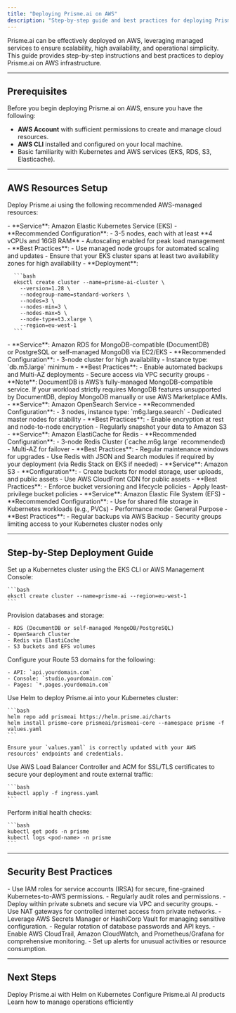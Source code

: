 ```yaml
---
title: "Deploying Prisme.ai on AWS"
description: "Step-by-step guide and best practices for deploying Prisme.ai in a self-hosted environment using AWS."
---
```


Prisme.ai can be effectively deployed on AWS, leveraging managed services to ensure scalability, high availability, and operational simplicity. This guide provides step-by-step instructions and best practices to deploy Prisme.ai on AWS infrastructure.

---

## Prerequisites

Before you begin deploying Prisme.ai on AWS, ensure you have the following:

- **AWS Account** with sufficient permissions to create and manage cloud resources.
- **AWS CLI** installed and configured on your local machine.
- Basic familiarity with Kubernetes and AWS services (EKS, RDS, S3, Elasticache).

---

## AWS Resources Setup

Deploy Prisme.ai using the following recommended AWS-managed resources:

<AccordionGroup>
  <Accordion title="Kubernetes (EKS)">
    - **Service**: Amazon Elastic Kubernetes Service (EKS)
    - **Recommended Configuration**:
      - 3-5 nodes, each with at least **4 vCPUs and 16GB RAM**
      - Autoscaling enabled for peak load management
    - **Best Practices**:
      - Use managed node groups for automated scaling and updates
      - Ensure that your EKS cluster spans at least two availability zones for high availability
    - **Deployment**:

      ```bash
      eksctl create cluster --name=prisme-ai-cluster \
        --version=1.28 \
        --nodegroup-name=standard-workers \
        --nodes=3 \
        --nodes-min=3 \
        --nodes-max=5 \
        --node-type=t3.xlarge \
        --region=eu-west-1
      ```
  </Accordion>
  <Accordion title="Database (Amazon RDS)">
    - **Service**: Amazon RDS for MongoDB-compatible (DocumentDB) or PostgreSQL or self-managed MongoDB via EC2/EKS
    - **Recommended Configuration**:
      - 3-node cluster for high availability
      - Instance type: `db.m5.large` minimum
    - **Best Practices**:
      - Enable automated backups and Multi-AZ deployments
      - Secure access via VPC security groups
    - **Note**: DocumentDB is AWS’s fully-managed MongoDB-compatible service. If your workload strictly requires MongoDB features unsupported by DocumentDB, deploy MongoDB manually or use AWS Marketplace AMIs.
  </Accordion>
  <Accordion title="Elasticsearch / OpenSearch">
    - **Service**: Amazon OpenSearch Service
    - **Recommended Configuration**:
      - 3 nodes, instance type: `m6g.large.search`
      - Dedicated master nodes for stability
    - **Best Practices**:
      - Enable encryption at rest and node-to-node encryption
      - Regularly snapshot your data to Amazon S3
  </Accordion>
  <Accordion title="Redis (ElastiCache)">
    - **Service**: Amazon ElastiCache for Redis
    - **Recommended Configuration**:
      - 3-node Redis Cluster (`cache.m6g.large` recommended)
      - Multi-AZ for failover
    - **Best Practices**:
      - Regular maintenance windows for upgrades
      - Use Redis with JSON and Search modules if required by your deployment (via Redis Stack on EKS if needed)
  </Accordion>
  <Accordion title="Object Storage (Amazon S3)">
    - **Service**: Amazon S3
    - **Configuration**:
      - Create buckets for model storage, user uploads, and public assets
      - Use AWS CloudFront CDN for public assets
    - **Best Practices**:
      - Enforce bucket versioning and lifecycle policies
      - Apply least-privilege bucket policies
  </Accordion>
  <Accordion title="File System (Amazon EFS)">
    - **Service**: Amazon Elastic File System (EFS)
    - **Recommended Configuration**:
      - Use for shared file storage in Kubernetes workloads (e.g., PVCs)
      - Performance mode: General Purpose
    - **Best Practices**:
      - Regular backups via AWS Backup
      - Security groups limiting access to your Kubernetes cluster nodes only
  </Accordion>
</AccordionGroup>

---

## Step-by-Step Deployment Guide

<Steps>
  <Step title="Set up EKS Cluster">
    Set up a Kubernetes cluster using the EKS CLI or AWS Management Console:

    ```bash
    eksctl create cluster --name=prisme-ai --region=eu-west-1
    ```
  </Step>
  <Step title="Deploy Managed Databases">
    Provision databases and storage:

    - RDS (DocumentDB or self-managed MongoDB/PostgreSQL)
    - OpenSearch Cluster
    - Redis via ElastiCache
    - S3 buckets and EFS volumes
  </Step>
  <Step title="Configure DNS and Networking">
    Configure your Route 53 domains for the following:

    - API: `api.yourdomain.com`
    - Console: `studio.yourdomain.com`
    - Pages: `*.pages.yourdomain.com`
  </Step>
  <Step title="Deploy Prisme.ai via Helm">
    Use Helm to deploy Prisme.ai into your Kubernetes cluster:

    ```bash
    helm repo add prismeai https://helm.prisme.ai/charts
    helm install prisme-core prismeai/prismeai-core --namespace prisme -f values.yaml
    ```

    Ensure your `values.yaml` is correctly updated with your AWS resources' endpoints and credentials.
  </Step>
  <Step title="Configure Ingress and TLS">
    Use AWS Load Balancer Controller and ACM for SSL/TLS certificates to secure your deployment and route external traffic:

    ```bash
    kubectl apply -f ingress.yaml
    ```
  </Step>
  <Step title="Test and Validate">
    Perform initial health checks:

    ```bash
    kubectl get pods -n prisme
    kubectl logs <pod-name> -n prisme
    ```
  </Step>
</Steps>

---

## Security Best Practices

<CardGroup cols={2}>
  <Card title="IAM Role Management" icon="shield-halved">
    - Use IAM roles for service accounts (IRSA) for secure, fine-grained Kubernetes-to-AWS permissions.
    - Regularly audit roles and permissions.
  </Card>
  <Card title="Network Isolation" icon="network-wired">
    - Deploy within private subnets and secure via VPC and security groups.
    - Use NAT gateways for controlled internet access from private networks.
  </Card>
  <Card title="Secrets Management" icon="key">
    - Leverage AWS Secrets Manager or HashiCorp Vault for managing sensitive configuration.
    - Regular rotation of database passwords and API keys.
  </Card>
  <Card title="Monitoring and Auditing" icon="eye">
    - Enable AWS CloudTrail, Amazon CloudWatch, and Prometheus/Grafana for comprehensive monitoring.
    - Set up alerts for unusual activities or resource consumption.
  </Card>
</CardGroup>

---

## Next Steps

<CardGroup cols={2}>
  <Card title="Kubernetes with Helm" icon="ship" href="/self-hosting/kubernetes/helm">
    Deploy Prisme.ai with Helm on Kubernetes
  </Card>
  <Card title="Products Configuration" icon="cogs" href="/self-hosting/configuration/ai-securechat">
    Configure Prisme.ai AI products
  </Card>
  <Card title="Operations" icon="tools" href="/self-hosting/operations/updates">
    Learn how to manage operations efficiently
  </Card>
</CardGroup>